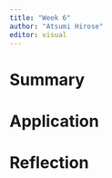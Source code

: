 ```yaml
---
title: "Week 6"
author: "Atsumi Hirose"
editor: visual
---
```



# Summary

# Application

# Reflection
